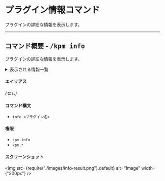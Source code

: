 # プラグイン情報コマンド

プラグインの詳細な情報を表示します。

---

## コマンド概要 - <kbd>/kpm info</kbd>

プラグインの詳細な情報を表示します。

<details>
  <summary>表示される情報一覧</summary>

- 名前
- 作者
- 状態
- 読み込みタイミング
- 保護状態
- ウェブサイト
- 説明

- ファイル名
- ファイルサイズ

- 依存関係
- 非依存関係

- コマンド一覧  
  コマンド一覧 をホバーすると、そのコマンドの詳細説明が表示されます。

</details>

#### エイリアス

_\(なし)_

#### コマンド構文

- `info <プラグイン名>`

#### 権限

- `kpm.info`
- `kpm.*`

#### スクリーンショット

<img src={require("./images/info-result.png").default} alt="Image" width={"200px"} />
